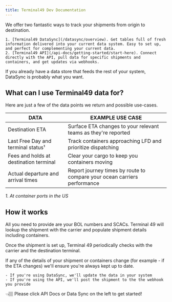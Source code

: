 ```yaml
---
title: Terminal49 Dev Documentation
---
```

We offer two fantastic ways to track your shipments from origin to destination.

    1. [Terminal49 DataSync](/datasync/overview). Get tables full of fresh information delivered into your current data system. Easy to set up, and perfect for complementing your current data.
    2. [Terminal49 API](/api-docs/getting-started/start-here). Connect directly with the API, pull data for specific shipments and containers, and get updates via webhooks.

If you already have a data store that feeds the rest of your system, DataSync is probably what you want.

## What can I use Terminal49 data for?
Here are just a few of the data points we return and possible use-cases.

| DATA                                   | EXAMPLE USE CASE                                                         |
|----------------------------------------|--------------------------------------------------------------------------|
| Destination ETA                        | Surface ETA changes to your relevant teams as they're reported           |
| Last Free Day and terminal status¹     | Track containers approaching LFD and prioritize dispatching              |
| Fees and holds at destination terminal | Clear your cargo to keep you containers moving                           |
| Actual departure and arrival times     | Report journey times by route to compare your ocean carriers performance |

_1. At container ports in the US_

## How it works
All you need to provide are your BOL numbers and SCACs. Terminal 49 will lookup the shipment with the carrier and populate shipment details including containers.

Once the shipment is set up, Terminal 49 periodically checks with the carrier and the destination terminal.

If any of the details of your shipment or containers change (for example - if the ETA changes) we'll ensure you're always kept up to date.

    - If you're using DataSync, we'll update the data in your system
    - If you're using the API, we'll post the shipment to the the webhook you provide

👈🏽 Please click API Docs or Data Sync on the left to get started!